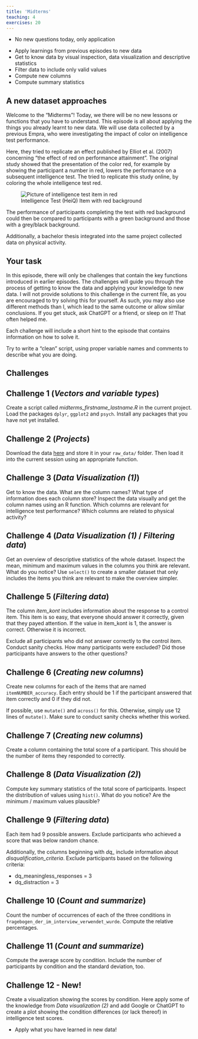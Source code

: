 ```yaml
---
title: 'Midterms'
teaching: 4
exercises: 20
---
```


:::::::::::::::::::::::::::::::::::::: questions 

- No new questions today, only application

::::::::::::::::::::::::::::::::::::::::::::::::

::::::::::::::::::::::::::::::::::::: objectives

- Apply learnings from previous episodes to new data
- Get to know data by visual inspection, data visualization and descriptive statistics
- Filter data to include only valid values
- Compute new columns
- Compute summary statistics

::::::::::::::::::::::::::::::::::::::::::::::::

## A new dataset approaches
Welcome to the "Midterms"! Today, we there will be no new lessons or functions that you have to understand. This episode is all about applying the things you already learnt to new data. We will use data collected by a previous Empra, who were investigating the impact of color on intelligence test performance. 

Here, they tried to replicate an effect published by Elliot et al. (2007) concerning "the effect of red on performance attainment". The original study showed that the presentation of the color red, for example by showing the participant a number in red, lowers the performance on a subsequent intelligence test. The tried to replicate this study online, by coloring the whole intelligence test red.

![Intelligence Test (HeiQ) Item with red background](fig/red_heiq.png){alt='Picture of intelligence test item in red'}

The performance of participants completing the test with red background could then be compared to participants with a green background and those with a grey/black background. 

Additionally, a bachelor thesis integrated into the same project collected data on physical activity.

## Your task

In this episode, there will only be challenges that contain the key functions introduced in earlier episodes. 
The challenges will guide you through the process of getting to know the data and applying your knowledge to new data. 
I will not provide solutions to this challenge in the current file, as you are encouraged to try solving this for yourself. As such, you may also use different methods than I, which lead to the same outcome or allow similar conclusions. If you get stuck, ask ChatGPT or a friend, or sleep on it! That often helped me.

Each challenge will include a short hint to the episode that contains information on how to solve it.

Try to write a "clean" script, using proper variable names and comments to describe what you are doing. 

## Challenges

::: challenge
## Challenge 1 (*Vectors and variable types*)

Create a script called *midterms_firstname_lastname.R* in the current project. Load the packages `dplyr`, `ggplot2` and `psych`. Install any packages that you have not yet installed.

:::

::: challenge
## Challenge 2 (*Projects*)

Download the data [here](data/empra_color_intelligence_clean.csv) and store it in your `raw_data/` folder. Then load it into the current session using an appropriate function.
:::

::: challenge
## Challenge 3 (*Data Visualization (1)*)

Get to know the data. What are the column names? What type of information does each column store? Inspect the data visually and get the column names using an R function. Which columns are relevant for intelligence test performance? Which columns are related to physical activity?

:::


::: challenge
## Challenge 4 (*Data Visualization (1)* / *Filtering data*)

Get an overview of descriptive statistics of the whole dataset. Inspect the mean, minimum and maximum values in the columns you think are relevant. What do you notice? Use `select()` to create a smaller dataset that only includes the items you think are relevant to make the overview simpler.

:::


::: challenge
## Challenge 5 (*Filtering data*)

The column *item_kont* includes information about the response to a control item. This item is so easy, that everyone should answer it correctly, given that they payed attention. If the value in item_kont is 1, the answer is correct. Otherwise it is incorrect. 

Exclude all participants who did not answer correctly to the control item. Conduct sanity checks. How many participants were excluded? Did those participants have answers to the other questions?

:::

::: challenge
## Challenge 6 (*Creating new columns*)

Create new columns for each of the items that are named `itemNUMBER_accuracy`. Each entry should be 1 if the participant answered that item correctly and 0 if they did not. 

If possible, use `mutate()` and `across()` for this. Otherwise, simply use 12 lines of `mutate()`. Make sure to conduct sanity checks whether this worked.
:::

::: challenge
## Challenge 7 (*Creating new columns*)

Create a column containing the total score of a participant. This should be the number of items they responded to correctly.

:::


::: challenge
## Challenge 8 (*Data Visualization (2)*)

Compute key summary statistics of the total score of participants. Inspect the distribution of values using `hist()`. What do you notice? Are the minimum / maximum values plausible?

:::

::: challenge
## Challenge 9 (*Filtering data*)

Each item had 9 possible answers. Exclude participants who achieved a score that was below random chance.

Additionally, the columns beginning with *dq_* include information about *disqualification_criteria*. Exclude participants based on the following criteria:

- dq_meaningless_responses = 3
- dq_distraction = 3

:::


::: challenge
## Challenge 10 (*Count and summarize*)

Count the number of occurrences of each of the three conditions in `fragebogen_der_im_interview_verwendet_wurde`. Compute the relative percentages.
:::


::: challenge
## Challenge 11 (*Count and summarize*)

Compute the average score by condition. Include the number of participants by condition and the standard deviation, too.

:::


::: challenge
## Challenge 12 - New!

Create a visualization showing the scores by condition. Here apply some of the knowledge from *Data visualization (2)* and add Google or ChatGPT to create a plot showing the condition differences (or lack thereof) in intelligence test scores.

:::

::::::::::::::::::::::::::::::::::::: keypoints 

- Apply what you have learned in new data!

::::::::::::::::::::::::::::::::::::::::::::::::

